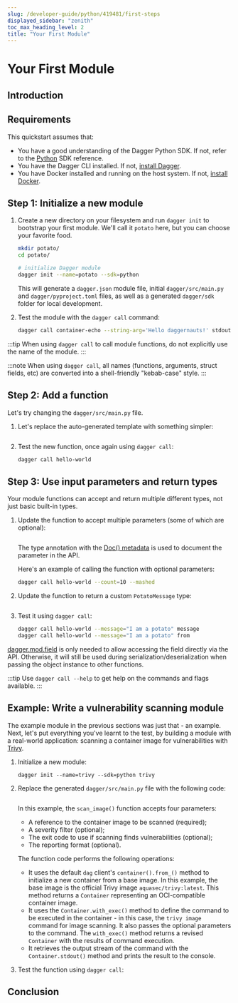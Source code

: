 ```yaml
---
slug: /developer-guide/python/419481/first-steps
displayed_sidebar: "zenith"
toc_max_heading_level: 2
title: "Your First Module"
---
```



# Your First Module

<PartialExperimentalDocs />

## Introduction

<PartialDeveloperQuickstartIntroduction />

## Requirements

This quickstart assumes that:

- You have a good understanding of the Dagger Python SDK. If not, refer to the [Python](https://dagger-io.readthedocs.org/) SDK reference.
- You have the Dagger CLI installed. If not, [install Dagger](../../329058-install.mdx).
- You have Docker installed and running on the host system. If not, [install Docker](https://docs.docker.com/engine/install/).

## Step 1: Initialize a new module

1. Create a new directory on your filesystem and run `dagger init` to bootstrap your first module. We'll call it `potato` here, but you can choose your favorite food.

    ```sh
    mkdir potato/
    cd potato/

    # initialize Dagger module
    dagger init --name=potato --sdk=python
    ```

    This will generate a `dagger.json` module file, initial `dagger/src/main.py` and `dagger/pyproject.toml` files, as well as a generated `dagger/sdk` folder for local development.

1. Test the module with the `dagger call` command:

    ```sh
    dagger call container-echo --string-arg='Hello daggernauts!' stdout
    ```

:::tip
When using `dagger call` to call module functions, do not explicitly use the name of the module.
:::

:::note
When using `dagger call`, all names (functions, arguments, struct fields, etc) are converted into a shell-friendly "kebab-case" style.
:::

## Step 2: Add a function

Let's try changing the `dagger/src/main.py` file.

1. Let's replace the auto-generated template with something simpler:

    ```python file=./snippets/first-steps/step2/main.py
    ```

1. Test the new function, once again using `dagger call`:

    ```sh
    dagger call hello-world
    ```

## Step 3: Use input parameters and return types

Your module functions can accept and return multiple different types, not just basic built-in types.

1. Update the function to accept multiple parameters (some of which are optional):

    ```python file=./snippets/first-steps/step3a/main.py
    ```

    The type annotation with the [Doc() metadata](https://peps.python.org/pep-0727/#specification) is used to document the parameter in the API.

    Here's an example of calling the function with optional parameters:

    ```sh
    dagger call hello-world --count=10 --mashed
    ```

1. Update the function to return a custom `PotatoMessage` type:

    ```python file=./snippets/first-steps/step3b/main.py
    ```

1. Test it using `dagger call`:

    ```sh
    dagger call hello-world --message="I am a potato" message
    dagger call hello-world --message="I am a potato" from
    ```

[dagger.mod.field](https://dagger-io.readthedocs.io/en/latest/module.html#dagger.mod.field)
is only needed to allow accessing the field directly via the API. Otherwise,
it will still be used during serialization/deserialization when passing the
object instance to other functions.

:::tip
Use `dagger call --help` to get help on the commands and flags available.
:::

## Example: Write a vulnerability scanning module

The example module in the previous sections was just that - an example. Next, let's put everything you've learnt to the test, by building a module with a real-world application: scanning a container image for vulnerabilities with [Trivy](https://trivy.dev/).

1. Initialize a new module:

    ```shell
    dagger init --name=trivy --sdk=python trivy
    ```

1. Replace the generated `dagger/src/main.py` file with the following code:

    ```python file=./snippets/first-steps/trivy/main.py
    ```

    In this example, the `scan_image()` function accepts four parameters:
      - A reference to the container image to be scanned (required);
      - A severity filter (optional);
      - The exit code to use if scanning finds vulnerabilities (optional);
      - The reporting format (optional).

    The function code performs the following operations:
      - It uses the default `dag` client's `container().from_()` method to initialize a new container from a base image. In this example, the base image is the official Trivy image `aquasec/trivy:latest`. This method returns a `Container` representing an OCI-compatible container image.
      - It uses the `Container.with_exec()` method to define the command to be executed in the container - in this case, the `trivy image` command for image scanning. It also passes the optional parameters to the command. The `with_exec()` method returns a revised `Container` with the results of command execution.
      - It retrieves the output stream of the command with the `Container.stdout()` method and prints the result to the console.

1. Test the function using `dagger call`:

    <PartialDeveloperQuickstartTrivyTest />

## Conclusion

<PartialDeveloperQuickstartConclusion />
